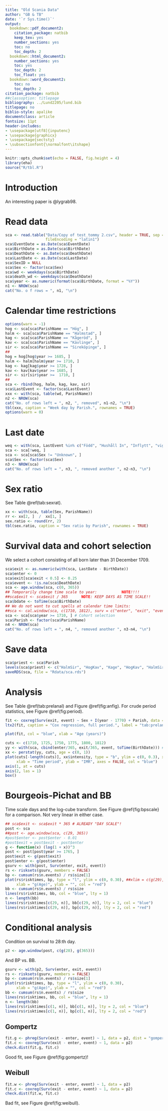 ```yaml
---
title: "Old Scania Data"
author: "GB & TB"
date: '`r Sys.time()`'
output:
  bookdown::pdf_document2:
    citation_package: natbib
    keep_tex: yes
    number_sections: yes
    toc: no
    toc_depth: 2
  bookdown::html_document2:
    number_sections: yes
    toc: yes
    toc_depth: 2
    toc_float: yes
  bookdown::word_document2:
    toc: no
    toc_depth: 2
citation_package: natbib
##classoption: titlepage
bibliography: ../Lund2205/lund.bib
titlepage: no
biblio-style: apalike
documentclass: article
fontsize: 11pt
header-includes:
- \usepackage[utf8]{inputenc}
- \usepackage{graphicx}
- \usepackage{sectsty}
- \subsectionfont{\normalfont\itshape}
---
```


```r
knitr::opts_chunk$set(echo = FALSE, fig.height = 4)
library(eha)
source("R/tbl.R")
```

# Introduction

An interesting paper is @lygrab98.

# Read data

```r
sca <- read.table("Data/Copy of test_tommy 2.csv", header = TRUE, sep = ";",
                  fileEncoding = "latin1")
sca$EventDate = as.Date(sca$EventDate)
sca$BirthDate = as.Date(sca$BirthDate)
sca$DeathDate <- as.Date(sca$DeathDate)
sca$LastDate <- as.Date(sca$LastDate)
sca$SexID = NULL
sca$Sex <- factor(sca$Sex)
sca$wd <- weekdays(sca$BirthDate)
sca$death_wd <- weekdays(sca$DeathDate)
sca$year <- as.numeric(format(sca$BirthDate, format = "%Y"))
n1 <- NROW(sca)
cat("No. o f rows = ", n1, "\n")
```

# Calendar time restrictions

```r
options(warn = -1)
hog <- sca[sca$ParishName == "Hög", ]
halm <- sca[sca$ParishName == "Halmstad", ]
kag <- sca[sca$ParishName == "Kågeröd", ]
kav <- sca[sca$ParishName == "Kävlinge", ]
sir <- sca[sca$ParishName == "Sireköpinge", ]
##
hog = hog[hog$year >= 1685, ]
halm <- halm[halm$year >= 1710, ]
kag <- kag[kag$year >= 1728, ]
kav <- kav[kav$year >= 1685, ]
sir <- sir[sir$year >=  1710, ]
##
sca <- rbind(hog, halm, kag, kav, sir)
sca$LastEvent <- factor(sca$LastEvent)
xxx <- with(sca, table(wd, ParishName))
n2 <- NROW(sca)
cat("No. of rows left = ", n2, ", removed", n1-n2, "\n")
tbl(xxx, caption = "Week day by Parish.", rownames = TRUE)
options(warn = 0)
```

# Last date

```r
weq <- with(sca, LastEvent %in% c("Född", "Hushåll In", "Inflytt", "vigd"))
sca <- sca[!weq, ]
sca <- sca[sca$Sex != "Unknown", ]
sca$Sex <- factor(sca$Sex)
n3 <- NROW(sca)
cat("No. of rows left = ", n3, ", removed another ", n2-n3, "\n")
```

# Sex ratio

See Table \@ref(tab:sexrat).

```r
xx <- with(sca, table(Sex, ParishName))
rr <- xx[2, ]  /  xx[1, ]
sex.ratio <- round(rr, 2)
tbl(sex.ratio, caption = "Sex ratio by Parish", rownames = TRUE)
```


# Survival data and cohort selection

We select a cohort consisting of all born later than 31 December 1709.

```r
sca$exit <- as.numeric(with(sca, LastDate - BirthDate))
sca$enter <- 0
sca$exit[sca$exit < 0.5] <- 0.25
sca$event <- !is.na(sca$DeathDate)
sca <- age.window(sca, c(0, 365))
## Temporarily change time scale to year:           NOTE!!!!
##sca$exit <- sca$exit / 365      NOTE: KEEP DAYS AS TIME SCALE!!
sca$bdate <- toTime(sca$BirthDate)
## We do not want to cut spells at calendar time limits:
##sca <- cal.window(sca, c(1710, 1812), surv = c("enter", "exit", "event", "bdate"))
sca <- sca[sca$year >= 1710, ] # Cohort selection
sca$Parish <- factor(sca$ParishName)
n4 <- NROW(sca)
cat("No. of rows left = ", n4, ", removed another ", n3-n4, "\n")
```

# Save data

```r
sca$priest <- sca$Parish
levels(sca$priest) <- c("HalmSir", "HogKav", "Kage", "HogKav", "HalmSir")
saveRDS(sca, file = "Rdata/sca.rds")
```

# Analysis

See Table \@ref(tab:prelanal) and Figure \@ref(fig:anfig). For crude period statistics, see Figure \@ref(fig:period).

```r
fit <- coxreg(Surv(exit, event) ~ Sex + I(year - 1770) + Parish, data = sca)
ltx2(fit, caption = "Cox regression, full period.", label = "tab:prelanal")
```


```r
plot(fit, col = "blue", xlab = "Age (years)")
```


```r
cuts <- c(1710, 1725, 1750, 1775, 1800, 1812)
yy <- with(sca, cbind(enter/365, exit/365, event, toTime(BirthDate))) # NOTE: /365
xx <- perstat(yy, cuts, age = c(0, 1))
plot(cuts[-length(cuts)], xx$intensity, type = "b", ylim = c(0, 0.3), xlim = c(1710, 1811),
     xlab = "Time period", ylab = "IMR", axes = FALSE, col = "blue")
axis(1, at = cuts)
axis(2, las = 1)
box()
```

# Bourgeois-Pichat and BB

Time scale days and the log-cube transform. See Figure \@ref{fig:bpscale} for a comparison. Not very linear 
in either case.

```r
## sca$exit <- sca$exit * 365 # ALREADY "DAY SCALE"!
post <- sca
##post <- age.window(sca, c(29, 365))
#post$enter <- post$enter - 0.01
#post$exit = post$exit - post$enter
g <- function(x) (log(1 + x))^3
post <- post[post$year >= 1765, ]
post$exit <- g(post$exit)
post$enter <- g(post$enter)
gsurv <- with(post, Surv(enter, exit, event))
rs <- risksets(gsurv, members = FALSE)
bp <- cumsum(rs$n.events) / rs$size[1]
plot(rs$risktimes, bp, type = "l", ylim = c(0, 0.30), ##xlim = c(g(29), g(365)),
     xlab = "g(Age)", ylab = "", col = "red")
bb <- cumsum(rs$n.events) / rs$size
lines(rs$risktimes, bb, col = "blue", lty = 1)
n <- length(bb)
lines(rs$risktimes[c(29, n)], bb[c(29, n)], lty = 2, col = "blue")
lines(rs$risktimes[c(29, n)], bp[c(29, n)], lty = 2, col = "red")
```

# Conditional analysis

Condition on survival to 28:th day.

```r
p2 <- age.window(post, c(g(28), g(365)))
```

And BP vs. BB.

```r
gsurv <- with(p2, Surv(enter, exit, event))
rs <- risksets(gsurv, members = FALSE)
bp <- cumsum(rs$n.events) / rs$size[1]
plot(rs$risktimes, bp, type = "l", ylim = c(0, 0.30),
     xlab = "g(Age)", ylab = "", col = "red")
bb <- cumsum(rs$n.events) / rs$size
lines(rs$risktimes, bb, col = "blue", lty = 1)
n <- length(bb)
lines(rs$risktimes[c(1, n)], bb[c(1, n)], lty = 2, col = "blue")
lines(rs$risktimes[c(1, n)], bp[c(1, n)], lty = 2, col = "red")
```

## Gompertz 

```r
fit.g <- phreg(Surv(exit - enter, event) ~ 1, data = p2, dist = "gompertz", param = "rate")
fit.c <- coxreg(Surv(exit - enter, event) ~ 1, data = p2)
check.dist(fit.g, fit.c)
```

Good fit, see Figure \@ref(fig:gompertz)!

## Weibull 

```r
fit.w <- phreg(Surv(exit - enter, event) ~ 1, data = p2)
fit.c <- coxreg(Surv(exit - enter, event) ~ 1, data = p2)
check.dist(fit.w, fit.c)
```

Bad fit, see Figure \@ref(fig:weibull).
